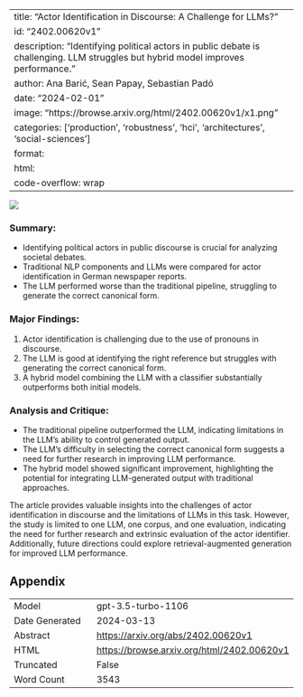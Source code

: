 
---
title: "Actor Identification in Discourse: A Challenge for LLMs?"
id: "2402.00620v1"
description: "Identifying political actors in public debate is challenging. LLM struggles but hybrid model improves performance."
author: Ana Barić, Sean Papay, Sebastian Padó
date: "2024-02-01"
image: "https://browse.arxiv.org/html/2402.00620v1/x1.png"
categories: ['production', 'robustness', 'hci', 'architectures', 'social-sciences']
format:
  html:
    code-overflow: wrap
---

![](https://browse.arxiv.org/html/2402.00620v1/x1.png)

### **Summary:**
- Identifying political actors in public discourse is crucial for analyzing societal debates.
- Traditional NLP components and LLMs were compared for actor identification in German newspaper reports.
- The LLM performed worse than the traditional pipeline, struggling to generate the correct canonical form.
  
### **Major Findings:**
1. Actor identification is challenging due to the use of pronouns in discourse.
2. The LLM is good at identifying the right reference but struggles with generating the correct canonical form.
3. A hybrid model combining the LLM with a classifier substantially outperforms both initial models.

### **Analysis and Critique:**
- The traditional pipeline outperformed the LLM, indicating limitations in the LLM's ability to control generated output.
- The LLM's difficulty in selecting the correct canonical form suggests a need for further research in improving LLM performance.
- The hybrid model showed significant improvement, highlighting the potential for integrating LLM-generated output with traditional approaches.

The article provides valuable insights into the challenges of actor identification in discourse and the limitations of LLMs in this task. However, the study is limited to one LLM, one corpus, and one evaluation, indicating the need for further research and extrinsic evaluation of the actor identifier. Additionally, future directions could explore retrieval-augmented generation for improved LLM performance.

## Appendix

|          |          |
|----------|----------|
| Model     | gpt-3.5-turbo-1106       |
| Date Generated     | 2024-03-13       |
| Abstract | [https://arxiv.org/abs/2402.00620v1](https://arxiv.org/abs/2402.00620v1)        |
| HTML     | [https://browse.arxiv.org/html/2402.00620v1](https://browse.arxiv.org/html/2402.00620v1)       |
| Truncated       | False       |
| Word Count       | 3543       |